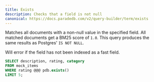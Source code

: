 ```yaml
---
title: Exists
description: Checks that a field is not null
canonical: https://docs.paradedb.com/v2/query-builder/term/exists
---
```


Matches all documents with a non-null value in the specified field. All matched documents get a BM25 score of `1.0`.
This query produces the same results as Postgres' `IS NOT NULL`.

<Note>Will error if the field has not been indexed as a fast field.</Note>

```sql
SELECT description, rating, category
FROM mock_items
WHERE rating @@@ pdb.exists()
LIMIT 5;
```

